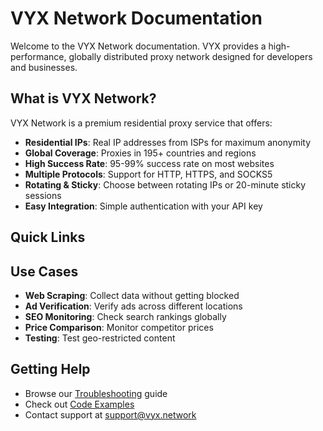 # VYX Network Documentation

Welcome to the VYX Network documentation. VYX provides a high-performance, globally distributed proxy network designed for developers and businesses.

## What is VYX Network?

VYX Network is a premium residential proxy service that offers:

- **Residential IPs**: Real IP addresses from ISPs for maximum anonymity
- **Global Coverage**: Proxies in 195+ countries and regions
- **High Success Rate**: 95-99% success rate on most websites
- **Multiple Protocols**: Support for HTTP, HTTPS, and SOCKS5
- **Rotating & Sticky**: Choose between rotating IPs or 20-minute sticky sessions
- **Easy Integration**: Simple authentication with your API key

## Quick Links


<Cards>
  <Cards.Card title="Getting Started" href="/getting-started" />
  <Cards.Card title="Configuration" href="/configuration" />
  <Cards.Card title="Examples" href="/examples" />
</Cards>

## Use Cases

- **Web Scraping**: Collect data without getting blocked
- **Ad Verification**: Verify ads across different locations
- **SEO Monitoring**: Check search rankings globally
- **Price Comparison**: Monitor competitor prices
- **Testing**: Test geo-restricted content

## Getting Help

- Browse our [Troubleshooting](/troubleshooting) guide
- Check out [Code Examples](/examples)
- Contact support at support@vyx.network